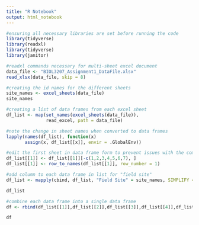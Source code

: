 ```yaml
---
title: "R Notebook"
output: html_notebook
---
```


```r
#ensuring all necessary libraries are set before running the code
library(tidyverse)
library(readxl)
library(tidyverse)
library(janitor)
```

```r
#readxl commands necessary for multi-sheet excel document
data_file <- "BIOL3207_Assignment1_DataFile.xlsx"
read_xlsx(data_file, skip = 8)
```

```r
#creating the id names for the different sheets
site_names <- excel_sheets(data_file)
site_names
```

```r
#creating a list of data frames from each excel sheet
df_list <- map(set_names(excel_sheets(data_file)),
               read_excel, path = data_file)

#note the change in sheet names when converted to data frames
lapply(names(df_list), function(x)
       assign(x, df_list[[x]], envir = .GlobalEnv))
```

```r
#edit the first sheet in data frame form to prevent issues with the comments within the excel document
df_list[[1]] <- df_list[[1]][-c(1,2,3,4,5,6,7), ]
df_list[[1]] <- row_to_names(df_list[[1]], row_number = 1)

#add column to each data frame in list for "field site"
df_list <- mapply(cbind, df_list, "Field Site" = site_names, SIMPLIFY = F)

df_list
```

```r
#combine each data frame into a single data frame
df <- rbind(df_list[[1]],df_list[[2]],df_list[[3]],df_list[[4]],df_list[[5]])

df
```












